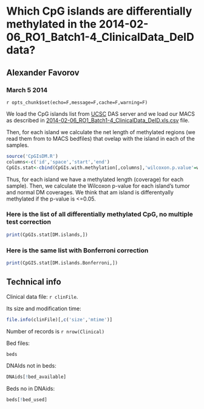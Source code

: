 Which CpG islands are differentially methylated in the 2014-02-06_RO1_Batch1-4_ClinicalData_DeID data?
========================================================

Alexander Favorov  
-----------------------------------------------

### March 5 2014

`r opts_chunk$set(echo=F,message=F,cache=F,warning=F)`
<!-- cache is off, we save all the neccessary things in Rda -->

We load the CpG islands list from <a href=http://genome.ucsc.edu/>UCSC</a> DAS server and we load our MACS as described in <a href=..\2014-02-06_RO1_Batch1-4_ClinicalData_DeID.html>2014-02-06_RO1_Batch1-4_ClinicalData_DeID.xls.csv</a> file. 

Then, for each island we calculate the net length of methylated regions (we read them from to MACS bedfiles) that ovelap with the island in each of the samples.

```r
source('CpGIsDM.R')
columns<-c('id','space','start','end')
CpGIs.stat<-cbind(CpGIs.with.methylation[,columns],'wilcoxon.p.value'=wilcoxon.p.values,'is.hyper'=normals.are.less.methylated)
```

Thus, for each island we have a methylated length (coverage) for each sample).
Then, we calculate the Wilcoxon p-value for each island's tumor and normal DM coverages.
We think that am island is differentyally methylated if the p-value is <=0.05. 

### Here is the list of all differentially methylated CpG, no multiple test correction

```r
print(CpGIs.stat[DM.islands,])
```

### Here is the same list with Bonferroni correction
```r
print(CpGIS.stat[DM.islands.Bonferroni,])
```


Technical info
-------------------------------
Clinical data file: `r clinFile`.

Its size and modification time: 
```r
file.info(clinFile)[,c('size','mtime')] 
```
Number of records is `r nrow(Clinical)`

Bed files:
```r
beds
```
DNAIds not in beds:
```r
DNAids[!bed_available]
```
Beds no in DNAids:
```r
beds[!bed_used]
```

